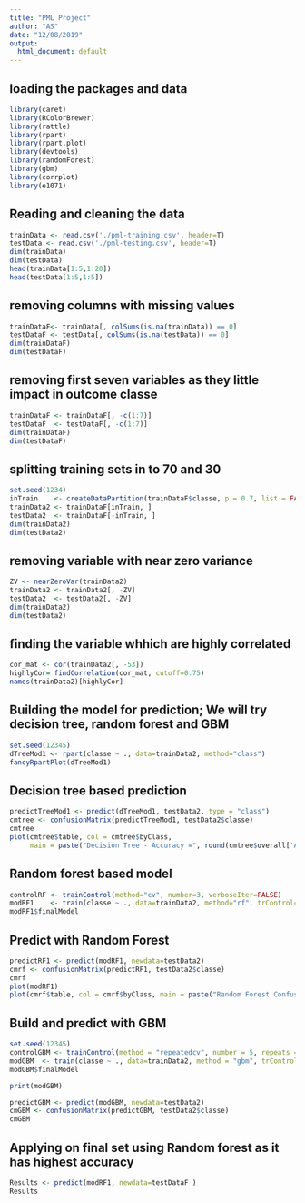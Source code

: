 ```yaml
---
title: "PML Project"
author: "AS"
date: "12/08/2019"
output:
  html_document: default
---
```



## loading the packages and data

```r
library(caret)
library(RColorBrewer)
library(rattle)
library(rpart)
library(rpart.plot)
library(devtools)
library(randomForest)
library(gbm)
library(corrplot)
library(e1071)
```

## Reading and cleaning the data

```r
trainData <- read.csv('./pml-training.csv', header=T)
testData <- read.csv('./pml-testing.csv', header=T)
dim(trainData)
dim(testData)
head(trainData[1:5,1:20])
head(testData[1:5,1:5])
```


## removing columns with missing values

```r
trainDataF<- trainData[, colSums(is.na(trainData)) == 0]
testDataF <- testData[, colSums(is.na(testData)) == 0]
dim(trainDataF)
dim(testDataF)
```

## removing first seven variables as they little impact in outcome classe

```r
trainDataF <- trainDataF[, -c(1:7)]
testDataF  <- testDataF[, -c(1:7)]
dim(trainDataF)
dim(testDataF)

```

## splitting training sets in to 70 and 30 
```r
set.seed(1234) 
inTrain    <- createDataPartition(trainDataF$classe, p = 0.7, list = FALSE)
trainData2 <- trainDataF[inTrain, ]
testData2  <- trainDataF[-inTrain, ]
dim(trainData2)
dim(testData2)
```

## removing variable with near zero variance
```r
ZV <- nearZeroVar(trainData2)
trainData2 <- trainData2[, -ZV]
testData2  <- testData2[, -ZV]
dim(trainData2)
dim(testData2)
```


## finding the variable whhich are highly correlated

```r
cor_mat <- cor(trainData2[, -53])
highlyCor= findCorrelation(cor_mat, cutoff=0.75)
names(trainData2)[highlyCor]
```


## Building the model for prediction; We will try decision tree, random forest and GBM

```r

set.seed(12345)
dTreeMod1 <- rpart(classe ~ ., data=trainData2, method="class")
fancyRpartPlot(dTreeMod1)
```

## Decision tree based prediction

```r
predictTreeMod1 <- predict(dTreeMod1, testData2, type = "class")
cmtree <- confusionMatrix(predictTreeMod1, testData2$classe)
cmtree
plot(cmtree$table, col = cmtree$byClass, 
     main = paste("Decision Tree - Accuracy =", round(cmtree$overall['Accuracy'], 4)))
```


## Random forest based model
```r
controlRF <- trainControl(method="cv", number=3, verboseIter=FALSE)
modRF1    <- train(classe ~ ., data=trainData2, method="rf", trControl=controlRF)
modRF1$finalModel
```

## Predict with Random Forest
```r
predictRF1 <- predict(modRF1, newdata=testData2)
cmrf <- confusionMatrix(predictRF1, testData2$classe)
cmrf
plot(modRF1)
plot(cmrf$table, col = cmrf$byClass, main = paste("Random Forest Confusion Matrix: Accuracy =", round(cmrf$overall['Accuracy'], 4)))
```


## Build and predict with GBM
```r
set.seed(12345)
controlGBM <- trainControl(method = "repeatedcv", number = 5, repeats = 1)
modGBM  <- train(classe ~ ., data=trainData2, method = "gbm", trControl = controlGBM, verbose = FALSE)
modGBM$finalModel

print(modGBM)

predictGBM <- predict(modGBM, newdata=testData2)
cmGBM <- confusionMatrix(predictGBM, testData2$classe)
cmGBM

```

## Applying on final set using Random forest as it has highest accuracy
```r
Results <- predict(modRF1, newdata=testDataF )
Results
```
